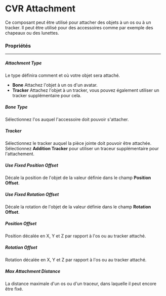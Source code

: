 
# CVR Attachment

Ce composant peut être utilisé pour attacher des objets à un os ou à un tracker. Il peut être utilisé pour des accessoires comme par exemple des chapeaux ou des lunettes.

### Propriétés
<hr />

##### Attachment Type

Le type définira comment et où votre objet sera attaché.

* **Bone** Attachez l'objet à un os d'un avatar.
* **Tracker** Attachez l'objet à un tracker, vous pouvez également utiliser un tracker supplémentaire pour cela.

##### Bone Type

Sélectionnez l'os auquel l'accessoire doit pouvoir s'attacher.

##### Tracker

Sélectionnez le tracker auquel la pièce jointe doit pouvoir être attachée.  
Sélectionnez **Addition Tracker** pour utiliser un traceur supplémentaire pour l'attachement.

##### Use Fixed Position Offset

Décale la position de l'objet de la valeur définie dans le champ **Position Offset**.

##### Use Fixed Rotation Offset

Décale la rotation de l'objet de la valeur définie dans le champ **Rotation Offset**.

##### Position Offset

Position décalée en X, Y et Z par rapport à l'os ou au tracker attaché.

##### Rotation Offset

Rotation décalée en X, Y et Z par rapport à l'os ou au tracker attaché.

##### Max Attachment Distance

La distance maximale d'un os ou d'un traceur, dans laquelle il peut encore être fixé.
